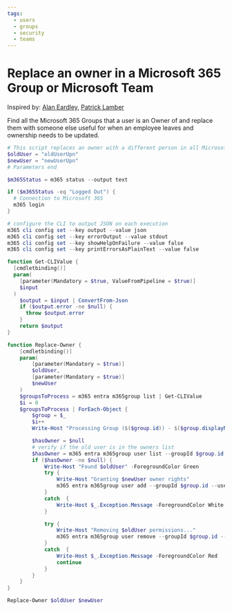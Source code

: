 ```yaml
---
tags:  
  - users
  - groups
  - security
  - teams
---
```



# Replace an owner in a Microsoft 365 Group or Microsoft Team

Inspired by: [Alan Eardley](https://blog.eardley.org.uk/2021/04/managing-teams-movers-and-leavers/), [Patrick Lamber](https://www.nubo.eu/Replace-Owners-In-A-Microsoft-Group-Or-Team/)

Find all the Microsoft 365 Groups that a user is an Owner of and replace them with someone else useful for when an employee leaves and ownership needs to be updated.

<Tabs>
  <TabItem value="PowerShell">

  ```powershell
  # This script replaces an owner with a different person in all Microsoft 365 Groups
  $oldUser = "oldUserUpn"
  $newUser = "newUserUpn"
  # Parameters end

  $m365Status = m365 status --output text

  if ($m365Status -eq "Logged Out") {
    # Connection to Microsoft 365
    m365 login
  }

  # configure the CLI to output JSON on each execution
  m365 cli config set --key output --value json
  m365 cli config set --key errorOutput --value stdout
  m365 cli config set --key showHelpOnFailure --value false
  m365 cli config set --key printErrorsAsPlainText --value false

  function Get-CLIValue {
    [cmdletbinding()]
    param(
      [parameter(Mandatory = $true, ValueFromPipeline = $true)]
      $input
    )
      $output = $input | ConvertFrom-Json
      if ($output.error -ne $null) {
        throw $output.error
      }
      return $output
  }

  function Replace-Owner {
      [cmdletbinding()]
      param(
          [parameter(Mandatory = $true)]
          $oldUser,
          [parameter(Mandatory = $true)]
          $newUser
      )
      $groupsToProcess = m365 entra m365group list | Get-CLIValue  
      $i = 0
      $groupsToProcess | ForEach-Object {
          $group = $_
          $i++
          Write-Host "Processing Group ($($group.id)) - $($group.displayName) - ($i/$($groupsToProcess.Length))" -ForegroundColor DarkGray
  
          $hasOwner = $null
          # verify if the old user is in the owners list
          $hasOwner = m365 entra m365group user list --groupId $group.id --query "[?userType=='Owner' && userPrincipalName=='$oldUser'].[id]" | Get-CLIValue
          if ($hasOwner -ne $null) {
              Write-Host "Found $oldUser" -ForegroundColor Green
              try {
                  Write-Host "Granting $newUser owner rights"
                  m365 entra m365group user add --groupId $group.id --userName $newUser --role Owner | Get-CLIValue
              }
              catch  {
                  Write-Host $_.Exception.Message -ForegroundColor White
              }

              try {
                  Write-Host "Removing $oldUser permissions..."
                  m365 entra m365group user remove --groupId $group.id --userName $oldUser | Get-CLIValue
              }
              catch  {
                  Write-Host $_.Exception.Message -ForegroundColor Red
                  continue
              }
          }
      }
  }

  Replace-Owner $oldUser $newUser
  ```

  </TabItem>
</Tabs>

